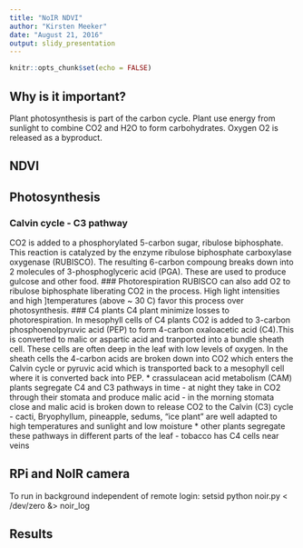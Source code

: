 ```yaml
---
title: "NoIR NDVI"
author: "Kirsten Meeker"
date: "August 21, 2016"
output: slidy_presentation
---
```


```r
knitr::opts_chunk$set(echo = FALSE)
```
## Why is it important?
Plant photosynthesis is part of the carbon cycle. Plant use energy from sunlight to combine CO2 and H2O to form carbohydrates. Oxygen O2 is released as a byproduct.

## NDVI

## Photosynthesis
### Calvin cycle - C3 pathway
CO2 is added to a phosphorylated 5-carbon sugar, ribulose biphosphate. This reaction is catalyzed by the enzyme ribulose biphosphate carboxylase oxygenase (RUBISCO). The resulting 6-carbon compoung breaks down into 2 molecules of 3-phosphoglyceric acid (PGA). These are used to produce gulcose and other food.
### Photorespiration
RUBISCO can also add O2 to ribulose biphosphate liberating CO2 in the process. High light intensities and high ]temperatures (above ~ 30 C) favor this process over photosynthesis.
### C4 plants
C4 plant minimize losses to photorespiration. In mesophyll cells of C4 plants CO2 is added to 3-carbon phosphoenolpyruvic acid (PEP) to form 4-carbon oxaloacetic acid (C4).This is converted to malic or aspartic acid and tranported into a bundle sheath cell. These cells are often deep in the leaf with low levels of oxygen. In the sheath cells the 4-carbon acids are broken down into CO2 which enters the Calvin cycle or pyruvic acid which is transported back to a mesophyll cell where it is converted back into PEP.
 * crassulacean acid metabolism (CAM) plants segregate C4 and C3 pathways in time
 - at night they take in CO2 through their stomata and produce malic acid
 - in the morning stomata close and malic acid is broken down to release CO2 to the Calvin (C3) cycle
 - cacti, Bryophyllum, pineapple, sedums, "ice plant" are well adapted to high temperatures and sunlight and low moisture
 * other plants segregate these pathways in different parts of the leaf
 - tobacco has C4 cells near veins

## RPi and NoIR camera

To run in background independent of remote login:
setsid python noir.py < /dev/zero &> noir_log

## Results


